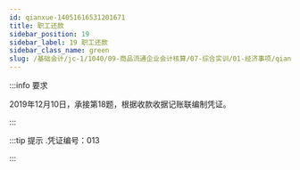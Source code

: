 ---
id: qianxue-14051616531201671
title: 职工还款
sidebar_position: 19
sidebar_label: 19 职工还款
sidebar_class_name: green
slug: /基础会计/jc-1/1040/09-商品流通企业会计核算/07-综合实训/01-经济事项/qianxue-14051614365231201/qianxue-14051616531201671/职工还款
---

:::info 要求

2019年12月10日，承接第18题，根据收款收据记账联编制凭证。

:::

:::tip 提示
  .凭证编号：013
:::
